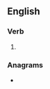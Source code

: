 ==English==

===Verb===
{{head|en|verb form}}

# {{en-past of|police}}

===Anagrams===
* {{l|en|decipol}}